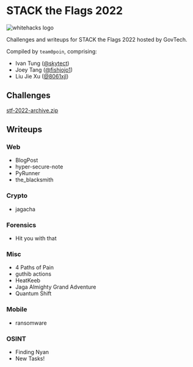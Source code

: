 
# STACK the Flags 2022

![whitehacks logo](/images/stacktheflags-2022/stf-logo.png)

Challenges and writeups for STACK the Flags 2022 hosted by GovTech.

Compiled by `team0poin`, comprising:

- Ivan Tung ([@skytect](https://github.com/skytect))
- Joey Tang ([@fishjojo1](https://github.com/fishjojo1))
- Liu Jie Xu ([@8061xjl](https://github.com/8061xjl))

## Challenges

[stf-2022-archive.zip](https://drive.google.com/file/d/17zZqKCACwW3jKWwRCnzWiauVqxeswyki/view?usp=share_link)

## Writeups

### Web

- BlogPost
- hyper-secure-note
- <Link href="/hacking/writeups/web/pyrunner">PyRunner</Link>
- the_blacksmith

### Crypto

- <Link href="/hacking/writeups/crypto/jagacha">jagacha</Link>

### Forensics

- Hit you with that

### Misc

- 4 Paths of Pain
- guthib actions
- <Link href="/hacking/writeups/misc/heatkeeb">HeatKeeb</Link>
- Jaga Almighty Grand Adventure
- Quantum Shift

### Mobile

- <Link href="/hacking/writeups/forensics/ransomware">ransomware</Link>

### OSINT

- <Link href="/hacking/writeups/osint/finding-nyan">Finding Nyan</Link>
- New Tasks!
